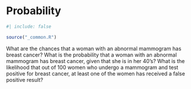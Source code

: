 # Probability {#sec-probability}

```r
#| include: false

source("_common.R")
```

::: {.chapterintro data-latex=""}
What are the chances that a woman with an abnormal mammogram has breast cancer? What is the probability that a woman with an abnormal mammogram has breast cancer, given that she is in her 40's? What is the likelihood that out of 100 women who undergo a mammogram and test positive for breast cancer, at least one of the women has received a false positive result? 
:::